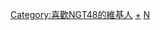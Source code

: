 {{Userbox
|border-c = #FF0000
|border-s = 2
|id-c = #FFFFFF
|id-a = left
|id-lh = 1em
|id-s = 12
|id-p = 0 0 0 7px
|id-fc = #FF0000
|info-c = #FF0000
|info-s = 10
|info-fc = #FFFFFF
|id = NGT<br/>48
|info= 這個用戶喜歡'''[[NGT48|<span style="color:#FFFFFF;">NGT48</span>]]'''。
}}<includeonly>[[Category:喜歡NGT48的維基人]]</includeonly><noinclude>[[Category:喜歡NGT48的維基人|+]][[Category:藝人用戶框模板|N]]</noinclude>